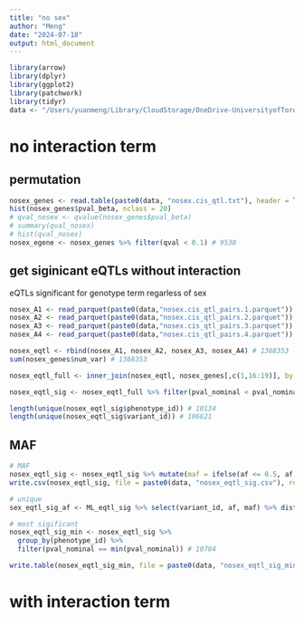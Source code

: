 ```yaml
---
title: "no sex"
author: "Meng"
date: "2024-07-18"
output: html_document
---
```


```r
library(arrow)
library(dplyr)
library(ggplot2)
library(patchwork)
library(tidyr)
data <- "/Users/yuanmeng/Library/CloudStorage/OneDrive-UniversityofToronto/Manuscripts/rumex_eqtl/sex/"
```

# no interaction term
## permutation
```r
nosex_genes <- read.table(paste0(data, "nosex.cis_qtl.txt"), header = T) # 14755
hist(nosex_genes$pval_beta, nclass = 20)
# qval_nosex <- qvalue(nosex_genes$pval_beta)
# summary(qval_nosex)
# hist(qval_nosex)
nosex_egene <- nosex_genes %>% filter(qval < 0.1) # 9530

```


## get siginicant eQTLs without interaction
eQTLs significant for genotype term regarless of sex
```r
nosex_A1 <- read_parquet(paste0(data,"nosex.cis_qtl_pairs.1.parquet"))
nosex_A2 <- read_parquet(paste0(data,"nosex.cis_qtl_pairs.2.parquet"))
nosex_A3 <- read_parquet(paste0(data,"nosex.cis_qtl_pairs.3.parquet"))
nosex_A4 <- read_parquet(paste0(data,"nosex.cis_qtl_pairs.4.parquet"))

nosex_eqtl <- rbind(nosex_A1, nosex_A2, nosex_A3, nosex_A4) # 1368353
sum(nosex_genes$num_var) # 1368353

nosex_eqtl_full <- inner_join(nosex_eqtl, nosex_genes[,c(1,16:19)], by = "phenotype_id") # 1368353

nosex_eqtl_sig <- nosex_eqtl_full %>% filter(pval_nominal < pval_nominal_threshold) #  113056

length(unique(nosex_eqtl_sig$phenotype_id)) # 10134
length(unique(nosex_eqtl_sig$variant_id)) # 106621
```
## MAF
```r
# MAF
nosex_eqtl_sig <- nosex_eqtl_sig %>% mutate(maf = ifelse(af <= 0.5, af, 1 - af))
write.csv(nosex_eqtl_sig, file = paste0(data, "nosex_eqtl_sig.csv"), row.names = F, quote = F)

# unique
sex_eqtl_sig_af <- ML_eqtl_sig %>% select(variant_id, af, maf) %>% distinct()

# most sigificant
nosex_eqtl_sig_min <- nosex_eqtl_sig %>%
  group_by(phenotype_id) %>% 
  filter(pval_nominal == min(pval_nominal)) # 10784

write.table(nosex_eqtl_sig_min, file = paste0(data, "nosex_eqtl_sig_min.txt"), row.names = F, quote = F, sep = "\t")
```


# with interaction term
```r

```

